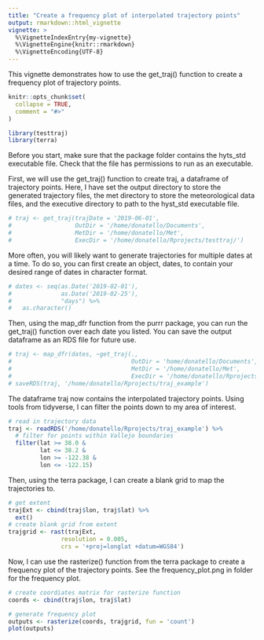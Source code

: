 ```yaml
---
title: "Create a frequency plot of interpolated trajectory points"
output: rmarkdown::html_vignette
vignette: >
  %\VignetteIndexEntry{my-vignette}
  %\VignetteEngine{knitr::rmarkdown}
  %\VignetteEncoding{UTF-8}
---
```

This vignette demonstrates how to use the get_traj() function to create a frequency plot of trajectory points. 

```r
knitr::opts_chunk$set(
  collapse = TRUE,
  comment = "#>"
)
```

```r
library(testtraj)
library(terra)
```
Before you start, make sure that the package folder contains the hyts_std executable file. Check that the file has permissions to run as an executable. 

First, we will use the get_traj() function to create traj, a dataframe of trajectory points. Here, I have set the output directory to store the generated trajectory files, the met directory to store the meteorological data files, and the executive directory to path to the hyst_std executable file. 
```r
# traj <- get_traj(trajDate = '2019-06-01',
#                  OutDir = '/home/donatello/Documents',
#                  MetDir = '/home/donatello/Met',
#                  ExecDir = '/home/donatello/Rprojects/testtraj/')
```

More often, you will likely want to generate trajectories for multiple dates at a time. To do so, you can first create an object, dates, to contain your desired range of dates in character format. 
```r
# dates <- seq(as.Date('2019-02-01'),
#              as.Date('2019-02-25'),
#              "days") %>%
#   as.character()
```

Then, using the map_dfr function from the purrr package, you can run the get_traj() function over each date you listed. You can save the output dataframe as an RDS file for future use. 
```r
# traj <- map_dfr(dates, ~get_traj(.,
#                                  OutDir = 'home/donatello/Documents',
#                                  MetDir = '/home/donatello/Met',
#                                  ExecDir = '/home/donatello/Rprojects/testtraj'))
# saveRDS(traj, '/home/donatello/Rprojects/traj_example')
```

The dataframe traj now contains the interpolated trajectory points. Using tools from tidyverse, I can filter the points down to my area of interest. 
```r
# read in trajectory data
traj <- readRDS('/home/donatello/Rprojects/traj_example') %>%
  # filter for points within Vallejo boundaries
  filter(lat >= 38.0 &
         lat <= 38.2 &
         lon >= -122.38 &
         lon <= -122.15)
```

Then, using the terra package, I can create a blank grid to map the trajectories to. 
```r
# get extent
trajExt <- cbind(traj$lon, traj$lat) %>%
  ext()
# create blank grid from extent
trajgrid <- rast(trajExt, 
               resolution = 0.005, 
               crs = '+proj=longlat +datum=WGS84')
```

Now, I can use the rasterize() function from the terra package to create a frequency plot of the trajectory points. See the frequency_plot.png in folder for the frequency plot.  
```r
# create coordiates matrix for rasterize function
coords <- cbind(traj$lon, traj$lat)

# generate frequency plot
outputs <- rasterize(coords, trajgrid, fun = 'count')
plot(outputs)
```


